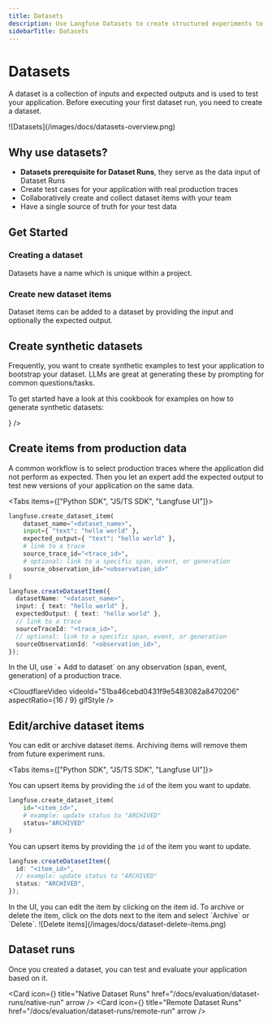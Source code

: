 ```yaml
---
title: Datasets
description: Use Langfuse Datasets to create structured experiments to test and benchmark LLM applications.
sidebarTitle: Datasets
---
```


# Datasets

A dataset is a collection of inputs and expected outputs and is used to test your application. Before executing your first dataset run, you need to create a dataset. 

<Frame border fullWidth>
![Datasets](/images/docs/datasets-overview.png)
</Frame>



## Why use datasets?

- **Datasets prerequisite for Dataset Runs**, they serve as the data input of Dataset Runs
- Create test cases for your application with real production traces
- Collaboratively create and collect dataset items with your team
- Have a single source of truth for your test data

## Get Started

<Steps>

### Creating a dataset

Datasets have a name which is unique within a project.


<CreateDataset />

### Create new dataset items

Dataset items can be added to a dataset by providing the input and optionally the expected output.


<CreateDatasetItem />
</Steps>


## Create synthetic datasets

Frequently, you want to create synthetic examples to test your application to bootstrap your dataset. LLMs are great at generating these by prompting for common questions/tasks.

To get started have a look at this cookbook for examples on how to generate synthetic datasets:


<Cards num={1}>
  <Card
    title="Notebook: Synthetic Datasets"
    href="/docs/evaluation/features/synthetic-datasets"
    icon={<FileCode />}
  />
</Cards>

## Create items from production data

A common workflow is to select production traces where the application did not perform as expected. Then you let an expert add the expected output to test new versions of your application on the same data.

<Tabs items={["Python SDK", "JS/TS SDK", "Langfuse UI"]}>
<Tab>

```python
langfuse.create_dataset_item(
    dataset_name="<dataset_name>",
    input={ "text": "hello world" },
    expected_output={ "text": "hello world" },
    # link to a trace
    source_trace_id="<trace_id>",
    # optional: link to a specific span, event, or generation
    source_observation_id="<observation_id>"
)
```

</Tab>
<Tab>

```ts
langfuse.createDatasetItem({
  datasetName: "<dataset_name>",
  input: { text: "hello world" },
  expectedOutput: { text: "hello world" },
  // link to a trace
  sourceTraceId: "<trace_id>",
  // optional: link to a specific span, event, or generation
  sourceObservationId: "<observation_id>",
});
```

</Tab>
<Tab>
In the UI, use `+ Add to dataset` on any observation (span, event, generation) of a production trace.

<CloudflareVideo
  videoId="51ba46cebd0431f9e5483082a8470206"
  aspectRatio={16 / 9}
  gifStyle
/>

</Tab>
</Tabs>

## Edit/archive dataset items

You can edit or archive dataset items. Archiving items will remove them from future experiment runs.

<Tabs items={["Python SDK", "JS/TS SDK", "Langfuse UI"]}>

<Tab>

You can upsert items by providing the `id` of the item you want to update.

```python
langfuse.create_dataset_item(
    id="<item_id>",
    # example: update status to "ARCHIVED"
    status="ARCHIVED"
)
```

</Tab>
<Tab>

You can upsert items by providing the `id` of the item you want to update.

```ts
langfuse.createDatasetItem({
  id: "<item_id>",
  // example: update status to "ARCHIVED"
  status: "ARCHIVED",
});
```

</Tab>
<Tab>
In the UI, you can edit the item by clicking on the item id. To archive or delete the item, click on the dots next to the item and select `Archive` or `Delete`.

<Frame fullWidth>
![Delete items](/images/docs/dataset-delete-items.png)
</Frame>

</Tab>
</Tabs>

## Dataset runs

Once you created a dataset, you can test and evaluate your application based on it.


<Cards num={1}>

  <Card
    icon={<WandSparkles size="24" />}
    title="Native Dataset Runs"
    href="/docs/evaluation/dataset-runs/native-run"
    arrow
  />
  <Card
    icon={<CodeXml size="24" />}
    title="Remote Dataset Runs"
    href="/docs/evaluation/dataset-runs/remote-run"
    arrow
  />
</Cards>
